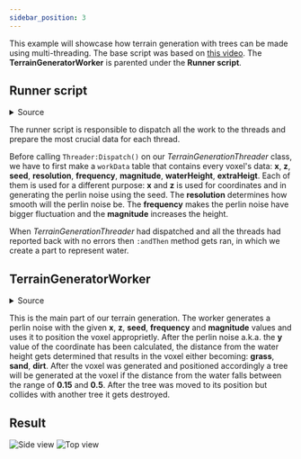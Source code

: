 ```yaml
---
sidebar_position: 3
---
```


This example will showcase how terrain generation with trees can be made using multi-threading.
The base script was based on [this video](https://www.youtube.com/watch?v=yA210k9ie8Y&t=2s).
The **TerrainGeneratorWorker** is parented under the **Runner script**.

## Runner script

<details>
    <summary>Source</summary>

    ```lua
    type TerrainData = {
        x: number,
        z: number,
        seed: number,
        resolution: number,
        frequency: number,
        magnitude: number,
        waterHeight: number,
        extraHeigt: number,
    }

    local TerrainDataType = require(script.TerrainDataType)
    local Threader = require(game:GetService("ReplicatedStorage").Threader)

    local TerrainGenerationThreader = Threader.new(10, script.TerrainGeneratorWorker)

    -- define values that will be used to generate the terrain
    -- NOTE: terrainSize determines how big of an area will the terrain occupy
    local terrainSize = 200 -- terrainSize^2
    local seed = 2
    local resolution = 100
    local frequency = 5
    local magnitude = 15
    local waterHeight = Random.new(seed):NextNumber()
    local extraHeigt = 15

    -- generate `workData`
    local terrainPositions = {} :: { TerrainData }

    for x = 1, terrainSize do
        for z = 1, terrainSize do
            table.insert(terrainPositions, {
                x = x,
                z = z,
                seed = seed,
                resolution = resolution,
                frequency = frequency,
                magnitude = magnitude,
                waterHeight = waterHeight,
                extraHeigt = extraHeigt,
            })
        end
    end

    task.wait(3) -- added to have a bit of an intermission until the whole pc freezes :)

    TerrainGenerationThreader:Dispatch(terrainPositions):andThen(function()
        local waterBlock = Instance.new("Part")
        waterBlock.Name = "Water"
        waterBlock.Size = Vector3.new(terrainSize, 1, terrainSize)
        waterBlock.Position =
            Vector3.new(terrainSize / 2 + 0.5, extraHeigt + waterHeight * magnitude, terrainSize / 2 + 0.5)
        waterBlock.Color = Color3.fromRGB(41, 109, 255)
        waterBlock.Transparency = 0.6
        waterBlock.Anchored = true
        waterBlock.Parent = workspace
    end)
    ```
</details>

The runner script is responsible to dispatch all the work to the threads and prepare the most crucial data
for each thread.

Before calling `Threader:Dispatch()` on our *TerrainGenerationThreader* class, we have to first make a `workData`
table that contains every voxel's data: **x**, **z**, **seed**, **resolution**, **frequency**, **magnitude**, **waterHeight**, **extraHeigt**.
Each of them is used for a different purpose: **x** and **z** is used for coordinates and in generating the perlin noise using the seed. The **resolution**
determines how smooth will the perlin noise be. The **frequency** makes the perlin noise have bigger fluctuation and the **magnitude** increases the height.

When *TerrainGenerationThreader* had dispatched and all the threads had reported back with no errors then `:andThen` method gets ran, in which
we create a part to represent water.

## TerrainGeneratorWorker

<details>
    <summary>Source</summary>

    ```lua
    type TerrainData = {
        x: number,
        z: number,
        seed: number,
        resolution: number,
        frequency: number,
        magnitude: number,
        waterHeight: number,
        extraHeigt: number,
    }

    local Threader = require(game:GetService("ReplicatedStorage").Threader)

    local TerrainGeneratorWorker = Threader.ThreadWorker.new()

    function TerrainGeneratorWorker:OnDispatch(terrainSet: { TerrainData })
        -- create an RNG generator with the seed
        local randomNumberGenerator = Random.new(terrainSet[1].seed)

        for _, terrainData in terrainSet do
            task.desynchronize()

            -- generate perlin noise
            local noiseY = math.noise(
                terrainData.x / terrainData.resolution * terrainData.frequency,
                terrainData.z / terrainData.resolution * terrainData.frequency,
                13 / (terrainData.seed - 0.01)
            ) + 0.5

            local partSize = Vector3.one + Vector3.yAxis * 2
            local partPosition =
                Vector3.new(terrainData.x, noiseY * terrainData.magnitude - 1 + terrainData.extraHeigt, terrainData.z)
            local partColor = nil

            local distanceFromWaterLevel = noiseY - terrainData.waterHeight

            -- above water
            if distanceFromWaterLevel > 0.1 then
                partColor = Color3.fromRGB(13, 134, 17)
            -- below water
            elseif distanceFromWaterLevel < 0 then
                partColor = Color3.fromRGB(176, 86, 26)
            -- at edge
            else
                partColor = Color3.fromRGB(208, 204, 91)
            end

            task.synchronize()

            local part = Instance.new("Part")
            part.Size = partSize
            part.Position = partPosition
            part.Anchored = true
            part.Color = partColor
            part.Parent = workspace.Terrain

            -- Tree generation
            if not (distanceFromWaterLevel > 0.15 and distanceFromWaterLevel < 0.5) then
                continue
            end

            task.desynchronize()

            local offsetX = randomNumberGenerator:NextNumber(-0.3, 0.3)
            local offsetY = randomNumberGenerator:NextNumber(-0.4, 0.3)
            local offsetZ = randomNumberGenerator:NextNumber(-0.3, 0.3)

            local trunkSize = 1.5

            local foliagePosition = Vector3.yAxis * trunkSize - Vector3.yAxis * 0.345
            local treePosition =
                CFrame.new(terrainData.x + offsetX, part.Position.Y + part.Size.Y - 1 + offsetY, terrainData.z + offsetZ)

            task.synchronize()

            local tree = Instance.new("Model")
            tree.Name = "Tree"
            tree.Parent = workspace.Terrain

            local trunk = Instance.new("Part")
            trunk.Color = Color3.fromRGB(176, 86, 26)
            trunk.Size = Vector3.new(0.273, trunkSize, 0.273)
            trunk.Anchored = true
            trunk.Name = "Trunk"
            trunk.Parent = tree

            local foliage = Instance.new("Part")
            foliage.Shape = Enum.PartType.Ball
            foliage.Color = Color3.fromRGB(75, 151, 75)
            foliage.Name = "Foliage"
            foliage.Anchored = true
            foliage.Position = foliagePosition
            foliage.TopSurface = Enum.SurfaceType.Smooth
            foliage.Parent = tree

            tree.PrimaryPart = trunk

            tree:SetPrimaryPartCFrame(treePosition)

            for _, collideTree in foliage:GetTouchingParts() do
                if not (collideTree.Name == "Foliage") then
                    continue
                end

                tree:Destroy()
            end
        end
    end

    return TerrainGeneratorWorker
    ```
</details>

This is the main part of our terrain generation. The worker generates a perlin noise with the given **x**, **z**, **seed**, **frequency** and
**magnitude** values and uses it to position the voxel approprietly. After the perlin noise a.k.a. the **y** value of the coordinate 
has been calculated, the distance from the water height gets determined that results in the voxel either becoming: **grass**, 
**sand**, **dirt**. After the voxel was generated and positioned accordingly a tree will be generated at the voxel if the distance 
from the water falls between the range of **0.15** and **0.5**. After the tree was moved to its position but collides with another tree it gets destroyed.

## Result

![Side view](../../static/img/examples/TerrainGenerationSide.png)
![Top view](../../static/img/examples/TerrainGenerationTop.png)